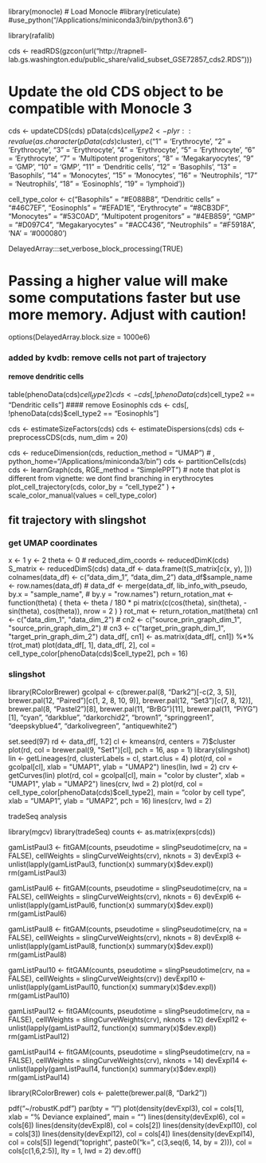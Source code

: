 library(monocle) # Load Monocle
#library(reticulate)
#use_python("/Applications/miniconda3/bin/python3.6")

library(rafalib)

cds <- readRDS(gzcon(url("http://trapnell-lab.gs.washington.edu/public_share/valid_subset_GSE72857_cds2.RDS")))

# Update the old CDS object to be compatible with Monocle 3
cds <- updateCDS(cds)
pData(cds)$cell_type2 <- plyr::revalue(as.character(pData(cds)$cluster),
                                        c("1" = 'Erythrocyte',
                                        "2" = 'Erythrocyte',
                                        "3" = 'Erythrocyte',
                                        "4" = 'Erythrocyte',
                                        "5" = 'Erythrocyte',
                                        "6" = 'Erythrocyte',
                                        "7" = 'Multipotent progenitors',
                                        "8" = 'Megakaryocytes',
                                        "9" = 'GMP',
                                        "10" = 'GMP',
                                        "11" = 'Dendritic cells',
                                        "12" = 'Basophils',
                                        "13" = 'Basophils',
                                        "14" = 'Monocytes',
                                        "15" = 'Monocytes',
                                        "16" = 'Neutrophils',
                                        "17" = 'Neutrophils',
                                        "18" = 'Eosinophls',
                                        "19" = 'lymphoid'))

cell_type_color <- c("Basophils" = "#E088B8",
                    "Dendritic cells" = "#46C7EF",
                    "Eosinophls" = "#EFAD1E",
                    "Erythrocyte" = "#8CB3DF",
                    "Monocytes" = "#53C0AD",
                    "Multipotent progenitors" = "#4EB859",
                    "GMP" = "#D097C4",
                    "Megakaryocytes" = "#ACC436",
                    "Neutrophils" = "#F5918A",
                    'NA' = '#000080')

DelayedArray:::set_verbose_block_processing(TRUE)

# Passing a higher value will make some computations faster but use more memory. Adjust with caution!
options(DelayedArray.block.size = 1000e6)

### added by kvdb: remove cells not part of trajectory
#### remove dendritic cells
table(phenoData(cds)$cell_type2)
cds <- cds[, !phenoData(cds)$cell_type2 == "Dendritic cells"]
#### remove Eosinophls
cds <- cds[, !phenoData(cds)$cell_type2 == "Eosinophls"]

cds <- estimateSizeFactors(cds)
cds <- estimateDispersions(cds)
cds <- preprocessCDS(cds, num_dim = 20)

cds <- reduceDimension(cds, reduction_method = "UMAP") # , python_home="/Applications/miniconda3/bin")
cds <- partitionCells(cds)
cds <- learnGraph(cds, RGE_method = "SimplePPT")
# note that plot is different from vignette: we dont find branching in erythrocytes
plot_cell_trajectory(cds,
  color_by = "cell_type2"
) +
  scale_color_manual(values = cell_type_color)


## fit trajectory with slingshot
### get UMAP coordinates
x <- 1
y <- 2
theta <- 0
# reduced_dim_coords <- reducedDimK(cds)
S_matrix <- reducedDimS(cds)
data_df <- data.frame(t(S_matrix[c(x, y), ]))
colnames(data_df) <- c("data_dim_1", "data_dim_2")
data_df$sample_name <- row.names(data_df)
#  data_df <- merge(data_df, lib_info_with_pseudo, by.x = "sample_name",
#      by.y = "row.names")
return_rotation_mat <- function(theta) {
  theta <- theta / 180 * pi
  matrix(c(cos(theta), sin(theta), -sin(theta), cos(theta)),
    nrow = 2
  )
}
rot_mat <- return_rotation_mat(theta)
cn1 <- c("data_dim_1", "data_dim_2")
# cn2 <- c("source_prin_graph_dim_1", "source_prin_graph_dim_2")
# cn3 <- c("target_prin_graph_dim_1", "target_prin_graph_dim_2")
data_df[, cn1] <- as.matrix(data_df[, cn1]) %*% t(rot_mat)
plot(data_df[, 1], data_df[, 2], col = cell_type_color[phenoData(cds)$cell_type2], pch = 16)


### slingshot
library(RColorBrewer)
gcolpal <- c(brewer.pal(8, "Dark2")[-c(2, 3, 5)],
             brewer.pal(12, "Paired")[c(1, 2, 8, 10, 9)],
             brewer.pal(12, "Set3")[c(7, 8, 12)], brewer.pal(8, "Pastel2")[8],
             brewer.pal(11, "BrBG")[11], brewer.pal(11, "PiYG")[1],
             "cyan", "darkblue", "darkorchid2", "brown1", "springgreen1",
             "deepskyblue4", "darkolivegreen", "antiquewhite2")

set.seed(97)
rd <- data_df[, 1:2]
cl <- kmeans(rd, centers = 7)$cluster
plot(rd, col = brewer.pal(9, "Set1")[cl], pch = 16, asp = 1)
library(slingshot)
lin <- getLineages(rd, clusterLabels = cl, start.clus = 4)
plot(rd, col = gcolpal[cl], xlab = "UMAP1", ylab = "UMAP2")
lines(lin, lwd = 2)
crv <- getCurves(lin)
plot(rd, col = gcolpal[cl], main = "color by cluster", xlab = "UMAP1", ylab = "UMAP2")
lines(crv, lwd = 2)
plot(rd, col = cell_type_color[phenoData(cds)$cell_type2],
     main = "color by cell type", xlab = "UMAP1", ylab = "UMAP2", pch = 16)
lines(crv, lwd = 2)

######## tradeSeq analysis
library(mgcv)
library(tradeSeq)
counts <- as.matrix(exprs(cds))


gamListPaul3 <- fitGAM(counts, pseudotime = slingPseudotime(crv, na = FALSE),
                       cellWeights = slingCurveWeights(crv), nknots = 3)
devExpl3 <- unlist(lapply(gamListPaul3, function(x) summary(x)$dev.expl))
rm(gamListPaul3)

gamListPaul6 <- fitGAM(counts, pseudotime = slingPseudotime(crv, na = FALSE),
                       cellWeights = slingCurveWeights(crv), nknots = 6)
devExpl6 <- unlist(lapply(gamListPaul6, function(x) summary(x)$dev.expl))
rm(gamListPaul6)

gamListPaul8 <- fitGAM(counts, pseudotime = slingPseudotime(crv, na = FALSE),
                       cellWeights = slingCurveWeights(crv), nknots = 8)
devExpl8 <- unlist(lapply(gamListPaul8, function(x) summary(x)$dev.expl))
rm(gamListPaul8)

gamListPaul10 <- fitGAM(counts, pseudotime = slingPseudotime(crv, na = FALSE),
                        cellWeights = slingCurveWeights(crv))
devExpl10 <- unlist(lapply(gamListPaul10, function(x) summary(x)$dev.expl))
rm(gamListPaul10)

gamListPaul12 <- fitGAM(counts, pseudotime = slingPseudotime(crv, na = FALSE),
                        cellWeights = slingCurveWeights(crv), nknots = 12)
devExpl12 <- unlist(lapply(gamListPaul12, function(x) summary(x)$dev.expl))
rm(gamListPaul12)

gamListPaul14 <- fitGAM(counts, pseudotime = slingPseudotime(crv, na = FALSE),
                        cellWeights = slingCurveWeights(crv), nknots = 14)
devExpl14 <- unlist(lapply(gamListPaul14, function(x) summary(x)$dev.expl))
rm(gamListPaul14)


library(RColorBrewer)
cols <- palette(brewer.pal(8, "Dark2"))

pdf("~/robustK.pdf")
par(bty = "l")
plot(density(devExpl3), col = cols[1], xlab = "% Deviance explained", main = "")
lines(density(devExpl6), col = cols[6])
lines(density(devExpl8), col = cols[2])
lines(density(devExpl10), col = cols[3])
lines(density(devExpl12), col = cols[4])
lines(density(devExpl14), col = cols[5])
legend("topright", paste0("k=", c(3,seq(6, 14, by = 2))), col = cols[c(1,6,2:5)], lty = 1, lwd = 2)
dev.off()